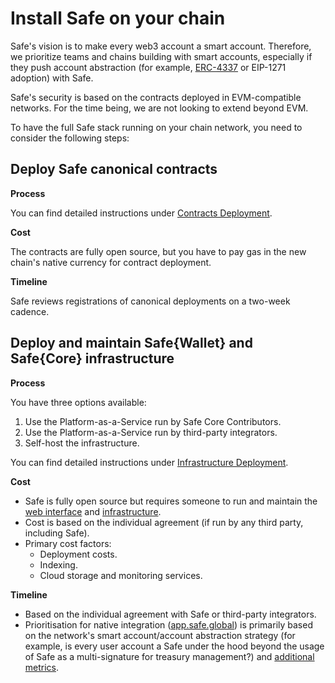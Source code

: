 
# Install Safe on your chain

Safe's vision is to make every web3 account a smart account. Therefore, we prioritize teams and chains building with smart accounts, especially if they push account abstraction (for example, [ERC-4337](../advanced/erc-4337/4337-safe.mdx) or EIP-1271 adoption) with Safe.

Safe's security is based on the contracts deployed in EVM-compatible networks. For the time being, we are not looking to extend beyond EVM.

To have the full Safe stack running on your chain network, you need to consider the following steps:


## Deploy Safe canonical contracts

**Process**

You can find detailed instructions under [Contracts Deployment](./safe-contracts-deployment.mdx).

**Cost**

The contracts are fully open source, but you have to pay gas in the new chain's native currency for contract deployment.

**Timeline**

Safe reviews registrations of canonical deployments on a two-week cadence.

## Deploy and maintain Safe\{Wallet\} and Safe\{Core\} infrastructure

**Process**

You have three options available:

1. Use the Platform-as-a-Service run by Safe Core Contributors.
2. Use the Platform-as-a-Service run by third-party integrators.
3. Self-host the infrastructure.

You can find detailed instructions under [Infrastructure Deployment](./safe-infrastructure-deployment.mdx). 

**Cost**

- Safe is fully open source but requires someone to run and maintain the [web interface](https://github.com/safe-global/safe-wallet-web) and [infrastructure](https://github.com/safe-global/safe-infrastructure/blob/main/docs/running_production.md).
- Cost is based on the individual agreement (if run by any third party, including Safe).
- Primary cost factors:
  - Deployment costs.
  - Indexing.
  - Cloud storage and monitoring services.

**Timeline**

- Based on the individual agreement with Safe or third-party integrators.
- Prioritisation for native integration ([app.safe.global](https://app.safe.global)) is primarily based on the network's smart account/account abstraction strategy (for example, is every user account a Safe under the hood beyond the usage of Safe as a multi-signature for treasury management?) and [additional metrics](https://noteforms.com/forms/request-safe-ui-and-infra-support-4weugt).